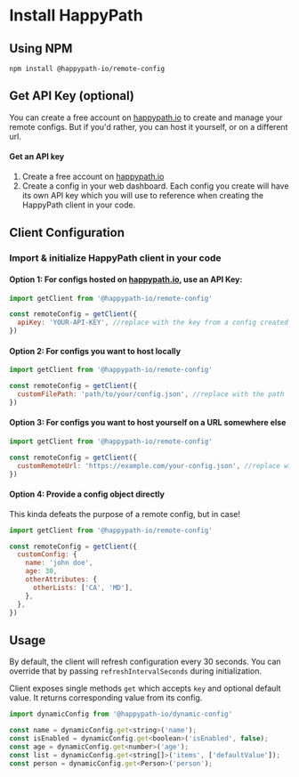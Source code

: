# Install HappyPath

## Using NPM

```mdx copy
npm install @happypath-io/remote-config
```

## Get API Key (optional)

You can create a free account on [happypath.io](https://app.happypath.io) to create
and manage your remote configs. But if you'd rather, you can host it yourself, or
on a different url.

#### Get an API key

1. Create a free account on [happypath.io](app.happypath.io)
2. Create a config in your web dashboard. Each config you create will have its own API key which you will use to reference when creating the HappyPath client in your code.

## Client Configuration

### Import & initialize HappyPath client in your code

#### Option 1: For configs hosted on [happypath.io](https://app.happypath.io), use an API Key:

```js filename="happypath.config.js" copy
import getClient from '@happypath-io/remote-config'

const remoteConfig = getClient({
  apiKey: 'YOUR-API-KEY', //replace with the key from a config created on happypath.io
})
```

#### Option 2: For configs you want to host locally

```js filename="happypath.config.js" copy
import getClient from '@happypath-io/remote-config'

const remoteConfig = getClient({
  customFilePath: 'path/to/your/config.json', //replace with the path
})
```

#### Option 3: For configs you want to host yourself on a URL somewhere else

```js filename="happypath.config.js" copy
import getClient from '@happypath-io/remote-config'

const remoteConfig = getClient({
  customRemoteUrl: 'https://example.com/your-config.json', //replace with URL
})
```

#### Option 4: Provide a config object directly

This kinda defeats the purpose of a remote config, but in case!

```js filename="happypath.config.js" copy
import getClient from '@happypath-io/remote-config'

const remoteConfig = getClient({
  customConfig: {
    name: 'john doe',
    age: 30,
    otherAttributes: {
      otherLists: ['CA', 'MD'],
    },
  },
})
```

## Usage

By default, the client will refresh configuration every 30 seconds. You can override that by passing `refreshIntervalSeconds` during initialization.

Client exposes single methods `get` which accepts `key` and optional default value. It returns corresponding value from its config.

```js
import dynamicConfig from '@happypath-io/dynamic-config'

const name = dynamicConfig.get<string>('name');
const isEnabled = dynamicConfig.get<boolean>('isEnabled', false);
const age = dynamicConfig.get<number>('age');
const list = dynamicConfig.get<string[]>('items', ['defaultValue']);
const person = dynamicConfig.get<Person>('person');
```
